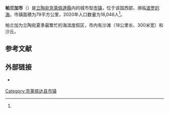 {{Infobox settlement
| name                    = 帕兰加市
| native_name             = Palangos miesto savivaldybė
| native_name_lang        = lt
| settlement_type         = [[立陶宛市鎮|市镇]]
| image_skyline           = Tiškevičiai Palace at dusk, Palanga, Lithuania - Diliff.jpg
| image_caption           = [[蒂希基維茨宮_(帕蘭加)|蒂希基維茨宮]]（现为[[帕蘭加琥珀博物館|帕蘭加琥珀博物館]]）
| image_flag              = 
| flag_size               = 125px
| image_shield            = Coat of arms of Palanga (Lithuania).svg
| shield_size             = 75px
| image_map               = Palanga city mun location.png
| map_caption             = 帕兰加市在立陶宛的位置
| coordinates             = 
| coor_pinpoint           = 
| coordinates_footnotes   = 
| subdivision_type        = [[世界政區索引|国家]]
| subdivision_name        = {{LIT}}
| subdivision_type1       = 传统地区
| subdivision_name1       = [[萨莫吉希亚|萨莫吉希亚]]
| subdivision_type2       = [[立陶宛縣份|县份]]
| subdivision_name2       = [[克萊佩達縣|克萊佩達縣]]
| established_title       = 
| established_date        = 
| seat_type               = 
| seat                    = 
| unit_pref               = Metric
| area_total_km2          = 79
| area_rank               = 
| area_note               = 
| area_footnotes          = <ref name=VLE>{{cite encyclopedia | encyclopedia = Visuotinė lietuvių enciklopedija | title = Palangos miesto savivaldybė | url = https://www.vle.lt/straipsnis/palangos-miesto-savivaldybe/ | access-date = 2021-07-14 | language = lt | edition =  | date = 2014 | publisher = Mokslo ir enciklopedijų leidybos institutas | volume = 24 | location = Vilnius | archive-date = 2021-07-16 | archive-url = https://web.archive.org/web/20210716012305/https://www.vle.lt/straipsnis/palangos-miesto-savivaldybe/ | dead-url = no }}</ref>
| population_as_of        = 2020年
| population_total        = 16046
| population_density_km2  = auto
| population_note         = 
| population_footnotes    = <ref name=VLE/>
| timezone1               = [[欧洲东部时间|EET]]
| utc_offset1             = +2
| timezone1_DST           = [[欧洲东部夏令时间|EEST]]
| utc_offset1_DST         = +3
| postal_code_type        = 邮政编码
| postal_code             = 
| area_code_type          = 
| area_code               = 370
| iso_code                = 
| website                 = {{URL|https://www.palanga.lt/}}
| footnotes               = 
}}
'''帕兰加市'''（{{lang-lt|Palangos miesto savivaldybė}}）是[[立陶宛|立陶宛]][[克萊佩達縣|克萊佩達縣]]内的城市型[[立陶宛市鎮|市镇]]，位于该国西部，濒临[[波罗的海|波罗的海]]。市镇面積为79平方公里，2020年人口数量为16,046人<ref name=VLE/>。

帕兰加为立陶宛夏季最繁忙的海滨度假区，市内有沙滩（18公里长、300米宽）和沙丘。

== 参考文献 ==
{{Reflist}}

== 外部链接 ==
{{commonscat|Palanga|position=left}}
* {{Official site|https://www.palanga.lt/}} {{lt icon}} {{en}} {{ru}}

{{DEFAULTSORT:Palanga}}
[[Category:克莱佩达县市镇|Category:克莱佩达县市镇]]